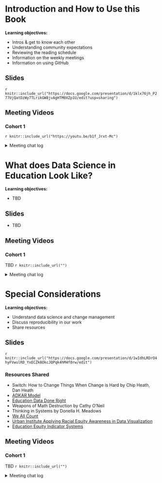 # Introduction and How to Use this Book

**Learning objectives:**

- Intros & get to know each other
- Understanding community expectations
- Reviewing the reading schedule
- Information on the weekly meetings
- Information on using GitHub

## Slides

`r knitr::include_url("https://docs.google.com/presentation/d/1klx76jh_P277UjQatDzWy7TLrikGW8jvAgHTM0XZp1U/edit?usp=sharing")`

## Meeting Videos

### Cohort 1

`r knitr::include_url("https://youtu.be/b1f_Jrxt-Mc")`

<details>
  <summary> Meeting chat log </summary>
  
```
00:03:53    Morgan Grovenburg:  I saw the book mentioned a DataEdu Slack Channel (https://dataedu.slack.com/). Is that still going/active?

00:05:10    Jon Harmon (jonthegeek):    Yes it is! It's not as active as R4DS, but there are usually discussions happening.

00:05:10    Isabella Velásquez:    Hey Morgan! That’s is actually where the book got started :) There are lots of people on that Slack. I can send an invite link to join if anybody is interested.

00:05:36    Morgan Grovenburg:  Yes I'm interested in an invite!

00:05:40    Rob Lucas:  Me too!

00:06:12    Isabella Velásquez:    Here it is! Let’s work together in Slack! It’s a faster, simpler way to talk shop, share files, and get work done. Join here: https://join.slack.com/t/dataedu/shared_invite/zt-9jkexbww-QxFbexhFoanFicVWaEpyBA

00:16:55    beth.kelly: I prefer the camera too! Sorry.

00:18:23    Isabella Velásquez:    Thanks Beth! Same here, I often feel siloed and I can’t wait to learn from all your work.

00:21:10    Jon Harmon (jonthegeek):    r4ds.io/diseur will take you to the bookdown side of the repo, and allow you to hop over to the GitHub (assuming I set it up correctly)

00:22:04    Layla Bouzoubaa:    John I get a 404

00:22:15    Alyssa Ibarra:  Same here

00:22:47    Ryan Woodbury:  https://github.com/r4ds/bookclub-dsieur

00:23:19    Jon Harmon (jonthegeek):    Hmmm. Evidently it requires https://r4ds.io/dsieur

00:23:35    Jon Harmon (jonthegeek):    ...which might have just solved a bug I've had elsewhere.

00:24:04    Layla Bouzoubaa:    sweeet

00:28:08    beth.kelly: Jon is freezing for everyone else, right?

00:28:12    Morgan Grovenburg:  Yes

00:28:12    Alyssa Ibarra:  I think you’re freezing, Jon

00:28:17    Daniel Jin: Y

00:28:51    Mark LaVenia:   https://github.com/r4ds/bookclub-dsieur

00:29:52    Daniel Jin: 50% this time tho!

00:30:16    Jon Harmon (jonthegeek):    I will talk about this on the Slack evidently 🙃

00:30:28    Isabella Velásquez:    yeah absolutely. Can’t wait to get any feedback!!

00:33:12    Jon Harmon (jonthegeek):    My internet is really bad today, gonna drop off!

00:33:28    Ryan Woodbury:  Thanks for setting this up! See you soon.

00:37:28    Isabella Velásquez:    Yes! And we’ll send a Slack message once we’re done.

00:39:46    Ryan Woodbury:  I listened to a podcast about the Kentucky stats project. It sounded way cool!

00:41:44    beth.kelly: That's great! I'd love to hear about the podcast.

00:42:19    beth.kelly: I love the desks in your background Rob!

00:43:14    Rob Lucas:  Thanks, Beth! They came out of a school in Ohio where my grandfather was a principal.

00:43:28    Isabella Velásquez:    So glad to hear it!!

00:46:12    Michael H:  Ryan E’s podcast About Practice is great

00:46:39    Ryan Woodbury:  ^^ Yes ^^

00:49:38    beth.kelly: So interested in retention in higher ed!

00:51:28    Ryan Woodbury:  Here is the podcast link the “Data Ed Chat”, episode 10 discusses the Kentucky Stats Explorer: https://www.buzzsprout.com/1074286

00:51:45    Ryan Woodbury:  And the “About Practice” podcast with two of the books authors: https://anchor.fm/about-practice/episodes/1-Hypothesis-Testing-for-Kids-is-Basically-Torture-eq0qc6

00:53:48    Morgan Grovenburg:  I think that was everyone

00:54:30    Mark LaVenia:   Thank you! :)

00:54:55    Daniel Jin: Thank you Ryan and Isabella for organizing! Can't wait!

00:55:00    Mark LaVenia:   I'll stick around for that too :)

00:55:13    Marina: This is my first time participating in something like this. Usually, how long do these sessions last?

00:56:01    Ryan Woodbury:  https://www.youtube.com/watch?v=d41oc2OMAuI&feature=youtu.be

00:56:49    Ryan Woodbury:  The sessions are blocked for an hour. However, I have seen some videos from other book clubs that last for 30 minutes. It’ll depend on the week.

00:57:31    Marina: Ok, thanks!

01:08:02    Mark LaVenia:   very helpful. thanks!
```
</details>

# What does Data Science in Education Look Like?

**Learning objectives:**

- TBD

## Slides

- TBD

## Meeting Videos

### Cohort 1

TBD
`r knitr::include_url("")`

<details>
  <summary> Meeting chat log </summary>
  
```
00:12:11	Rob Lucas:	PollEv.com/roblucas198
00:14:20	Daniel Jin:	sorry have to step away for a moment!
00:21:24	Marina:	I don't currently work in education so I'm going to skip this question (:
00:32:17	Mark LaVenia:	data curation is a big part of my role
00:32:41	Ronak Patel:	I have to hop off for a work call but will make sure to carve out an hour here on out. Thanks all!
00:32:47	Alyssa Ibarra:	what is data curation? Sorry not familiar with the term
00:34:00	Mark LaVenia:	@Alyssa - Finding data that teams need to answer a question, etc.
00:34:16	Alyssa Ibarra:	Ah yes, thanks!
00:39:58	Mark LaVenia:	data interrogation
00:42:15	Mark LaVenia:	need to, but don't
00:42:20	Ryan Woodbury:	same
00:42:27	Marina:	^^^
00:56:18	Marina:	I know this is an R-focused thing, but for basic/quick spatial analysis, I've really enjoyed using QGIS, which is more point and click
00:57:41	Mark LaVenia:	thanks @Marina. Really trying to stretch into R and Python. Thanks for the tip on QGIS; will check that out
01:02:57	Mark LaVenia:	+1
01:03:52	Mark LaVenia:	Nicely done Rob
```
</details>

# Special Considerations

**Learning objectives:**

- Understand data science and change management
- Discuss reproducibility in our work
- Share resources

## Slides

`r knitr::include_url("https://docs.google.com/presentation/d/1wIdhLRDrO4hyFVwulRD_YxECZk8OkcJQPqk4hM4f0rw/edit")`

### Resources Shared

- Switch: How to Change Things When Change is Hard by Chip Heath, Dan Heath
- [ADKAR Model](https://www.prosci.com/)
- [Education Data Done Right](https://www.eddatadoneright.com/blog/)
- Weapons of Math Destruction by Cathy O'Neil
- Thinking in Systems by Donella H. Meadows 
- [We All Count](https://weallcount.com/)
- [Urban Institute Applying Racial Equity Awareness in Data Visualization](https://urban-institute.medium.com/applying-racial-equity-awareness-in-data-visualization-bd359bf7a7ff)
- [Education Equity Indicator Systems](https://www.nap.edu/catalog/25833/building-educational-equity-indicator-systems-a-guidebook-for-states-and)

## Meeting Videos

### Cohort 1

TBD
`r knitr::include_url("")`

<details>
  <summary> Meeting chat log </summary>
  
```
00:10:51	Isabella Velásquez:	Here's the Github for the bookclub! https://github.com/r4ds/bookclub-dsieur
00:11:02	Catherine Miller:	thank you!
00:25:22	Catherine Miller:	5 levels, maybe? instructors, aides, administrators, executives, data folks
00:26:17	Rob Lucas (he/him):	5 seems about right, depending where you divide them up
00:27:02	Yukie Toyama:	Yeah 5 groups: researchers, funding organization, teachers, students, and parents/public
00:27:04	Isabella Velásquez:	We cut across different strategies on our team. Top ones are leadership, non-technical team members, technical team members, external partners
00:27:37	Catherine Miller:	the technical and non-technical categories are useful for this
00:28:00	Catherine Miller:	plus external partners who see a different grain size of data
00:28:19	Mark LaVenia:	We have an Executive Director, Chiefs, Directors, Specialists, and Managers--and my work requires working across and between all levels
00:28:47	Isabella Velásquez:	yes. data privacy concerns are really important when considering what data is being shared
00:28:53	Catherine Miller:	Thinking in Systems is also useful? Donella Meadows
00:32:39	Catherine Miller:	that is cool
00:42:23	Catherine Miller:	https://www.eddatadoneright.com/blog/
00:45:02	Isabella Velásquez:	A couple of resources I'm digging into:
00:45:17	Isabella Velásquez:	Urban Institute Applying Racial Equity Awareness in Data Visualization https://urban-institute.medium.com/applying-racial-equity-awareness-in-data-visualization-bd359bf7a7ff
00:45:45	Isabella Velásquez:	National Academies of Sciences, Engineering, and Medicine https://www.nap.edu/catalog/25833/building-educational-equity-indicator-systems-a-guidebook-for-states-and
00:47:05	Edgar Zamora:	https://weallcount.com
00:50:20	Isabella Velásquez:	great points!!
00:55:44	Mark LaVenia:	Thank you!
```
</details>